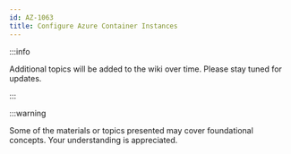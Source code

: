 ```yaml
---
id: AZ-1063
title: Configure Azure Container Instances
---
```


:::info

Additional topics will be added to the wiki over time. Please stay tuned for updates.

:::

:::warning

Some of the materials or topics presented may cover foundational concepts. Your understanding is appreciated.
